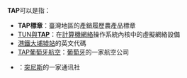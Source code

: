 '''TAP'''可以是指：
* '''TAP標章'''：臺灣地區的產銷履歷農產品標章
* [[TUN与TAP|TUN與'''TAP''']]：在[[计算机网络|計算機網絡]]操作系統內核中的虛擬網絡設備
* [[港鐵|港鐵]][[大埔墟站|大埔墟站]]的英文代碼
* [[TAP葡萄牙航空|TAP葡萄牙航空]]：[[葡萄牙|葡萄牙]]的一家航空公司
*{{Translink|en|Tunis Afrique Presse|突尼斯非洲通讯社|突尼斯非洲通讯社}}：[[突尼斯|突尼斯]]的一家通讯社
{{disambig|cat=三字拉丁字母縮寫消歧義}}
